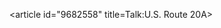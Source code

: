 <article id="9682558" title=Talk:U.S. Route 20A>
	<talkpage id="9682558" title="Talk:U.S. Route 20A">
{{WikiProject Disambiguation}}
{{U.S. Roads WikiProject|type=US|class=dab|state1=NY|state2=OH}}
	</talkpage>
</article>